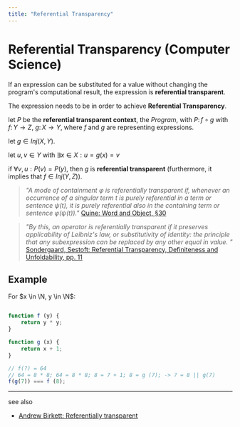 ```yaml
---
title: "Referential Transparency"
---
```



# Referential Transparency (Computer Science)

If an expression can be substituted for a value without changing the program's computational result, the expression is **referential transparent**.

The expression needs to be <GlosRef name="pure" file="cs.purefunction" /> in order to achieve **Referential Transparency**.

let $P$ be the **referential transparent context**, the _Program_, with $P\colon f \circ g$ with $f\colon Y \rightarrow Z$, $g\colon X \rightarrow Y$, where $f$ and $g$ are representing expressions.

let $g \in Inj(X, Y)$.

let $u, v \in Y$ with $\exists x \in X: u=g(x)=v$

if $\forall v,u: P(v) = P(y)$, then $g$ is **referential transparent** (furthermore, it implies that $f \in Inj(Y, Z)$).


> _"A mode of containment φ is referentially transparent if, whenever an occurrence of a singular term $t$ is purely referential in a term or sentence $ψ(t)$, it is purely referential also in the containing term or sentence $φ(ψ(t))$."_ [Quine: Word and Object, §30](https://archive.org/details/in.ernet.dli.2015.529086)

> _"By this, an operator is referentially transparent if it preserves applicability of Leibniz's law, or substitutivity of identity:
the principle that any subexpression can be replaced by any other equal in value. "_ [Sondergaard, Sestoft: Referential Transparency,
Definiteness and Unfoldability, pp. 11](https://www.cs.tufts.edu/~nr/cs257/archive/peter-sestoft/ref-trans.pdf)

## Example

For $x \in \N, y \in \N$:

```javascript

function f (y) {
    return y * y;
}

function g (x) {
    return x + 1;
}

// f(?) = 64
// 64 = 8 * 8; 64 = 8 * 8; 8 = 7 + 1; 8 = g (7); -> ? = 8 || g(7)
f(g(7)) === f (8);
```

<BackButton />

--------
see also
 - [Andrew Birkett: Referentially transparent](https://www.nobugs.org/blog/archives/2008/11/12/why-do-they-call-it-referentially-transparent/)
